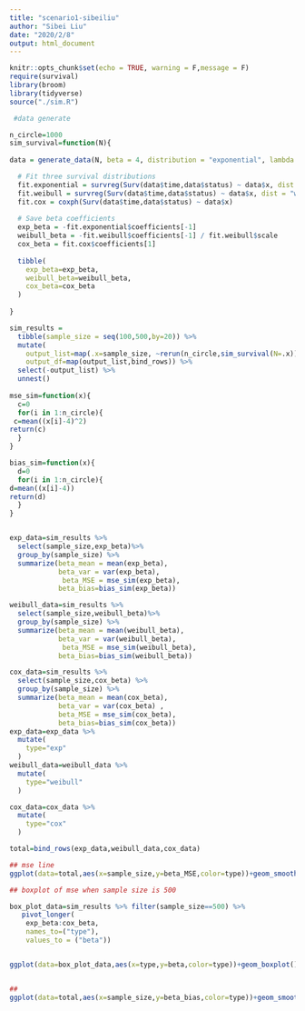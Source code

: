 ```yaml
---
title: "scenario1-sibeiliu"
author: "Sibei Liu"
date: "2020/2/8"
output: html_document
---
```


```r
knitr::opts_chunk$set(echo = TRUE, warning = F,message = F)
require(survival)
library(broom)
library(tidyverse)
source("./sim.R")
```



```r
 #data generate

n_circle=1000
sim_survival=function(N){
  
data = generate_data(N, beta = 4, distribution = "exponential", lambda = 0.1, gamma = 4, alpha = 4)

  # Fit three survival distributions
  fit.exponential = survreg(Surv(data$time,data$status) ~ data$x, dist = "exponential") 
  fit.weibull = survreg(Surv(data$time,data$status) ~ data$x, dist = "weibull")
  fit.cox = coxph(Surv(data$time,data$status) ~ data$x) 
  
  # Save beta coefficients 
  exp_beta = -fit.exponential$coefficients[-1]
  weibull_beta = -fit.weibull$coefficients[-1] / fit.weibull$scale
  cox_beta = fit.cox$coefficients[1]
  
  tibble(
    exp_beta=exp_beta,
    weibull_beta=weibull_beta,
    cox_beta=cox_beta
  )
 
}

sim_results = 
  tibble(sample_size = seq(100,500,by=20)) %>% 
  mutate(
    output_list=map(.x=sample_size, ~rerun(n_circle,sim_survival(N=.x))),
    output_df=map(output_list,bind_rows)) %>% 
  select(-output_list) %>% 
  unnest()
    
mse_sim=function(x){
  c=0
  for(i in 1:n_circle){
 c=mean((x[i]-4)^2)
return(c)
  }
}

bias_sim=function(x){
  d=0
  for(i in 1:n_circle){
d=mean((x[i]-4))
return(d)
  }
}


exp_data=sim_results %>% 
  select(sample_size,exp_beta)%>% 
  group_by(sample_size) %>% 
  summarize(beta_mean = mean(exp_beta),
            beta_var = var(exp_beta),
             beta_MSE = mse_sim(exp_beta),
            beta_bias=bias_sim(exp_beta))

weibull_data=sim_results %>% 
  select(sample_size,weibull_beta)%>% 
  group_by(sample_size) %>% 
  summarize(beta_mean = mean(weibull_beta),
            beta_var = var(weibull_beta),
             beta_MSE = mse_sim(weibull_beta),
            beta_bias=bias_sim(weibull_beta))

cox_data=sim_results %>% 
  select(sample_size,cox_beta) %>% 
  group_by(sample_size) %>% 
  summarize(beta_mean = mean(cox_beta),
            beta_var = var(cox_beta) ,
            beta_MSE = mse_sim(cox_beta),
            beta_bias=bias_sim(cox_beta))
exp_data=exp_data %>% 
  mutate(
    type="exp"
  )
weibull_data=weibull_data %>% 
  mutate(
    type="weibull"
  )

cox_data=cox_data %>% 
  mutate(
    type="cox"
  )

total=bind_rows(exp_data,weibull_data,cox_data)

## mse line
ggplot(data=total,aes(x=sample_size,y=beta_MSE,color=type))+geom_smooth(se=FALSE)+labs(title="MSE change with sample size")

## boxplot of mse when sample size is 500

box_plot_data=sim_results %>% filter(sample_size==500) %>% 
   pivot_longer(
    exp_beta:cox_beta,
    names_to=("type"),
    values_to = ("beta"))


ggplot(data=box_plot_data,aes(x=type,y=beta,color=type))+geom_boxplot()+labs(title="beta distribution among three models when sample size=500")


## 
ggplot(data=total,aes(x=sample_size,y=beta_bias,color=type))+geom_smooth(se=FALSE)+labs(title="Bias change with sample size")

```


